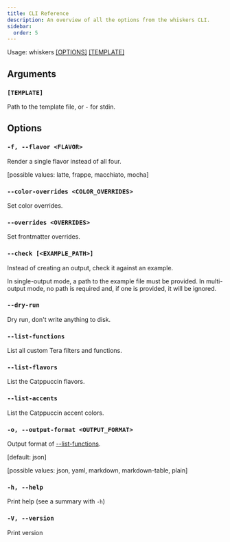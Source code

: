 ```yaml
---
title: CLI Reference
description: An overview of all the options from the whiskers CLI.
sidebar:
  order: 5
---
```


Usage: whiskers [\[OPTIONS\]](#options) [\[TEMPLATE\]](#template)

## Arguments

### `[TEMPLATE]`

Path to the template file, or `-` for stdin.

## Options

### `-f, --flavor <FLAVOR>`

Render a single flavor instead of all four.

[possible values: latte, frappe, macchiato, mocha]

### `--color-overrides <COLOR_OVERRIDES>`

Set color overrides.

### `--overrides <OVERRIDES>`

Set frontmatter overrides.

### `--check [<EXAMPLE_PATH>]`

Instead of creating an output, check it against an example.

In single-output mode, a path to the example file must be provided. In
multi-output mode, no path is required and, if one is provided, it will be
ignored.

### `--dry-run`

Dry run, don't write anything to disk.

### `--list-functions`

List all custom Tera filters and functions.

### `--list-flavors`

List the Catppuccin flavors.

### `--list-accents`

List the Catppuccin accent colors.

### `-o, --output-format <OUTPUT_FORMAT>`

Output format of [--list-functions](#--list-functions).

[default: json]

[possible values: json, yaml, markdown, markdown-table, plain]

### `-h, --help`

Print help (see a summary with `-h`)

### `-V, --version`

Print version
